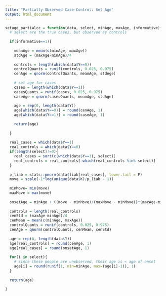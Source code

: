 ```yaml
---
title: "Partially Observed Case-Control: Set Age"
output: html_document
---
```


```r
setage_partialcc = function(data, select, minAge, maxAge, informative){
  # select are the true cases, but observed as controls
  
  if(informative==1){
    
    meanAge = mean(c(minAge, maxAge))
    stdAge = (maxAge-minAge)/4
    
    controls = length(which(data$Y==0))
    controlQuants = runif(controls, 0.025, 0.975)
    cenAge = qnorm(controlQuants, meanAge, stdAge)
  
    # set age for cases
    cases = length(which(data$Y==1))
    casesQuants = runif(cases, 0.025, 0.975)
    caseAge = qnorm(casesQuants, meanAge, stdAge)
    
    age = rep(0, length(data$Y))
    age[which(data$Y==0)] = round(cenAge, 1)
    age[which(data$Y==1)] = round(caseAge, 1)
    
    return(age)
    
  }
  
  real_cases = which(data$Y==1)
  real_controls = which(data$Y==0)
  if(length(select)!=0){
    real_cases = sort(c(which(data$Y==1), select))
    real_controls = real_controls[-which(real_controls %in% select)]
  }
  
  p_liab = stats::pnorm(data$liab[real_cases], lower.tail = F)
  move = scale(-1*log(unique(data$K)/p_liab - 1))
  
  minMove= min(move)
  maxMove = max(move)
  
  onsetAge = minAge + ((move - minMove)/(maxMove - minMove))*(maxAge-minAge)
  
  controls = length(real_controls)
  cenStd = (maxAge-minAge)/4
  cenMean = mean(c(minAge, maxAge))
  controlQuants = runif(controls, 0.025, 0.975)
  cenAge = qnorm(controlQuants, cenMean, cenStd)
    
  age = rep(0, length(data$Y))
  age[real_controls] = round(cenAge, 1)
  age[real_cases] = round(onsetAge, 1)
  
  for(i in select){
    # since these people are unobserved, their age is < age of onset
    age[i] = round(runif(1, min=minAge, max=(age[i]-1)), 1) 
  }
  
  return(age)
  
}
```